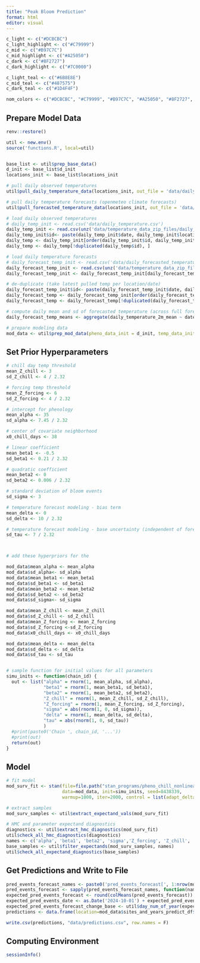 ```yaml
---
title: "Peak Bloom Prediction"
format: html
editor: visual
---
```


```r

c_light <- c("#DCBCBC")
c_light_highlight <- c("#C79999")
c_mid <- c("#B97C7C")
c_mid_highlight <- c("#A25050")
c_dark <- c("#8F2727")
c_dark_highlight <- c("#7C0000")

c_light_teal <- c("#6B8E8E")
c_mid_teal <- c("#487575")
c_dark_teal <- c("#1D4F4F")

nom_colors <- c("#DCBCBC", "#C79999", "#B97C7C", "#A25050", "#8F2727", "#7C0000")
```

## Prepare Model Data

```r

renv::restore()

util <- new.env()
source('functions.R', local=util)


base_list <- util$prep_base_data()
d_init <- base_list$d_init
locations_init <- base_list$locations_init

# pull daily observed temperatures
util$pull_daily_temperature_data(locations_init, out_file = 'data/daily_temperature.csv', max_date = '2025-02-14', min_date='2025-02-03', write_to_file = F)

# pull daily temperature forecasts (openmeteo climate forecasts)
util$pull_forecasted_temperature_data(locations_init, out_file = 'data/daily_forecasted_temperature.csv', min_date = NA, max_date = '2025-06-01', write_to_file = F)

# load daily observed temperatures
# daily_temp_init <- read.csv('data/daily_temperature.csv')
daily_temp_init <- read.csv(unz('data/temperature_data_zip_files/daily_temperature.csv.zip', "daily_temperature.csv"))
daily_temp_init$id<- paste(daily_temp_init$date, daily_temp_init$location, sep = "_")  # Create a composite key
daily_temp <- daily_temp_init[order(daily_temp_init$id, daily_temp_init$timestamp_run, decreasing = TRUE), ]
daily_temp <- daily_temp[!duplicated(daily_temp$id), ]

# load daily temperature forecasts
# daily_forecast_temp_init <- read.csv('data/daily_forecasted_temperature.csv')
daily_forecast_temp_init <- read.csv(unz('data/temperature_data_zip_files/daily_forecasted_temperature.csv.zip', "daily_forecasted_temperature.csv"))
daily_forecast_temp_init <- daily_forecast_temp_init[daily_forecast_temp_init$date >= '2010-01-01',]

# de-duplicate (take latest pulled temp per location/date)
daily_forecast_temp_init$id<- paste(daily_forecast_temp_init$date, daily_forecast_temp_init$location, daily_forecast_temp_init$model, sep = "_") 
daily_forecast_temp <- daily_forecast_temp_init[order(daily_forecast_temp_init$id, daily_forecast_temp_init$timestamp_run, decreasing = TRUE), ]
daily_forecast_temp <- daily_forecast_temp[!duplicated(daily_forecast_temp$id), ]

# compute daily mean and sd of forecasted temperature (across full forecast ensemble)
daily_forecast_temp_means <- aggregate(daily_temperature_2m_mean ~ date+location, data = daily_forecast_temp_init, function(x) c(mean = mean(x), sd = sd(x)))

# prepare modeling data
mod_data <- util$prep_mod_data(pheno_data_init = d_init, temp_data_init = daily_temp,  forecast_temp_data_init = daily_forecast_temp_means, plot_temp = F, plot_forecast_temp = F)
```

## Set Prior Hyperparameters

```r
# chill day temp threshold
mean_Z_chill <- 3
sd_Z_chill <- 4 / 2.32 

# forcing temp threshold
mean_Z_forcing <- 6 
sd_Z_forcing <- 4 / 2.32 

# intercept for phenology 
mean_alpha <- 35
sd_alpha <- 7.45 / 2.32

# center of covariate neighborhood 
x0_chill_days <- 38

# linear coefficient
mean_beta1 <- -0.5
sd_beta1 <- 0.21 / 2.32

# quadratic coefficient
mean_beta2 <- 0
sd_beta2 <- 0.006 / 2.32

# standard deviation of bloom events
sd_sigma <- 3

# temperature forecast modeling - bias term
mean_delta <- 0
sd_delta <- 10 / 2.32 

# temperature forecast modeling - base uncertainty (independent of forecast ensemble sd)
sd_tau <- 7 / 2.32 



# add these hyperpriors for the 

mod_data$mean_alpha <- mean_alpha
mod_data$sd_alpha<- sd_alpha
mod_data$mean_beta1 <- mean_beta1
mod_data$sd_beta1 <- sd_beta1
mod_data$mean_beta2 <- mean_beta2
mod_data$sd_beta2 <- sd_beta2
mod_data$sd_sigma<- sd_sigma

mod_data$mean_Z_chill <- mean_Z_chill
mod_data$sd_Z_chill <- sd_Z_chill
mod_data$mean_Z_forcing <- mean_Z_forcing
mod_data$sd_Z_forcing <-sd_Z_forcing
mod_data$x0_chill_days <- x0_chill_days

mod_data$mean_delta <- mean_delta
mod_data$sd_delta <- sd_delta
mod_data$sd_tau <- sd_tau


# sample function for initial values for all parameters
simu_inits <- function(chain_id) {
  out <- list("alpha" = rnorm(1, mean_alpha, sd_alpha), 
              "beta1" = rnorm(1, mean_beta1, sd_beta1), 
              "beta2" = rnorm(1, mean_beta2, sd_beta2), 
              "Z_chill" = rnorm(1, mean_Z_chill, sd_Z_chill),
              "Z_forcing" = rnorm(1, mean_Z_forcing, sd_Z_forcing),
              "sigma" = abs(rnorm(1, 0, sd_sigma)),
              "delta" = rnorm(1, mean_delta, sd_delta),
              "tau" = abs(rnorm(1, 0, sd_tau))
              )
  #print(paste0('Chain ', chain_id, '...'))
  #print(out)
  return(out)
}

```

## Model

```r

# fit model
mod_surv_fit <- stan(file=file.path("stan_programs/pheno_chill_nonlinear_with_forecasts.stan"),
                     data=mod_data, init=simu_inits, seed=8438339,
                     warmup=1000, iter=2000, control = list(adapt_delta = 0.8))

# extract samples
mod_surv_samples <- util$extract_expectand_vals(mod_surv_fit)

# HMC and parameter expectand diagnostics
diagnostics <- util$extract_hmc_diagnostics(mod_surv_fit)
util$check_all_hmc_diagnostics(diagnostics)
names <- c('alpha', 'beta1', 'beta2', 'sigma','Z_forcing', 'Z_chill', 'delta', 'tau') #c(daily_forcings_plot, daily_chill_plot)
base_samples <- util$filter_expectands(mod_surv_samples, names)
util$check_all_expectand_diagnostics(base_samples)


```

## Get Predictions and Write to File

```r


pred_events_forecast_names <- paste0('pred_events_forecast[', 1:nrow(mod_data$sites_and_years_predict_df), ']')
pred_events_forecast <- sapply(pred_events_forecast_names, function(name) mod_surv_samples[[name]]) # as.data.frame(extract_mod$pred_events_forecast)
expected_pred_events_forecast <- round(colMeans(pred_events_forecast))
expected_pred_events_date <- as.Date('2024-10-01') + expected_pred_events_forecast - 1
expected_pred_events_forecast_change_base <- util$day_num_of_year(expected_pred_events_date)
predictions <- data.frame(location=mod_data$sites_and_years_predict_df$location, prediction=expected_pred_events_forecast_change_base)

write.csv(predictions, "data/predictions.csv", row.names = F)
```

## Computing Environment

```r
sessionInfo()

```
